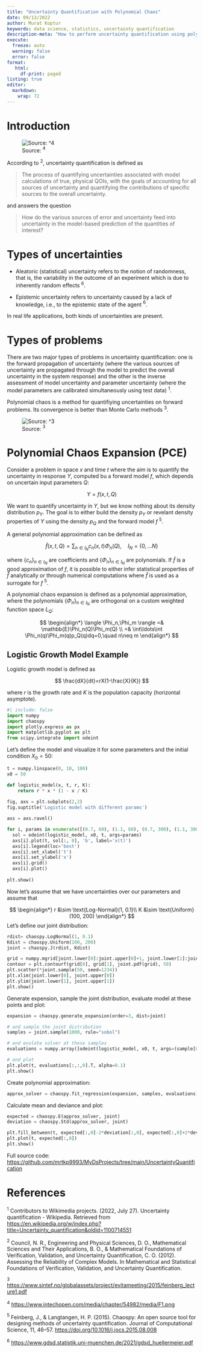 ```yaml
---
title: "Uncertainty Quantification with Polynomial Chaos"
date: 09/13/2022
author: Murat Koptur
keywords: data science, statistics, uncertainty quantification
description-meta: "How to perform uncertainty quantification using polynomial chaos expansion."
execute:
  freeze: auto
  warning: false
  error: false
format: 
   html:
     df-print: paged
listing: true
editor: 
  markdown: 
    wrap: 72
---
```


# Introduction

![Source:
$^4$](images/paste-B931C479.webp)

According to $^2$, uncertainty
quantification is defined as

> The process of quantifying uncertainties associated with model
> calculations of true, physical QOIs, with the goals of accounting for
> all sources of uncertainty and quantifying the contributions of
> specific sources to the overall uncertainty.

and answers the question

> How do the various sources of error and uncertainty feed into
> uncertainty in the model-based prediction of the quantities of
> interest?

# Types of uncertainties

* Aleatoric (statistical) uncertainty refers to the notion of randomness, 
that is, the variability in the outcome of an experiment which is due to 
inherently random effects $^6$.

* Epistemic uncertainty refers to uncertainty caused by a lack of knowledge, 
i.e., to the epistemic state of the agent $^6$.
  
In real life applications, both kinds of uncertainties are present.  

# Types of problems

There are two major types of problems in uncertainty quantification: one
is the forward propagation of uncertainty (where the various sources of
uncertainty are propagated through the model to predict the overall
uncertainty in the system response) and the other is the inverse
assessment of model uncertainty and parameter uncertainty (where the
model parameters are calibrated simultaneously using test data) $^1$.

Polynomial chaos is a method for quantifiying uncertainties on forward
problems. Its convergence is better than Monte Carlo methods $^3$.

![Source: $^3$](images/paste-4B607140.webp)

# Polynomial Chaos Expansion (PCE)

Consider a problem in space $x$ and time $t$ where the aim is to quantify the
uncertainty in response $Y$, computed bu a forward model $f$, which depends on
uncertain input parameters $Q$:

$$
Y = f(x,t,Q)
$$

We want to quantify uncertainty in $Y$, but we know nothing about its density 
distribution $p_Y$. The goal is to either build the density $p_Y$ or revelant 
density properties of $Y$ using the density $p_Q$ and the forward model $f$ $^5$.

A general polynomial approximation can be defined as

$$
\hat{f}(x,t,Q)=\sum_{n\in I_N}c_n(x,t)\Phi_n(Q),\quad I_N=\{0,\ldots N\}
$$

where $\{c_n\}_{n\in I_N}$ are coefficients and $\{\Phi_n\}_{n\in I_N}$ are polynomials.
If $\hat{f}$ is a good approximation of $f$, it is possible to either infer statistical
properties of $\hat{f}$ analytically or through numerical computations where $\hat{f}$ 
is used as a surrogate for $f$ $^5$.

A polynomial chaos expansion is defined as a polynomial approximation, where the 
polynomials $\{\Phi_n\}_{n\in I_N}$ are orthogonal on a custom weighted function
space $L_Q$:

$$
\begin{align*}
\langle	\Phi_n,\Phi_m \rangle =& \mathbb{E}\Phi_n(Q)\Phi_m(Q) \\ 
=& \int\ldots\int \Phi_n(q)\Phi_m(q)p_Q(q)dq=0,\quad n\neq m
\end{align*}
$$

## Logistic Growth Model Example

Logistic growth model is defined as

$$
\frac{dX}{dt}=rX(1-\frac{X}{K})
$$

where $r$ is the growth rate and $K$ is the population capacity (horizontal 
asymptote).

```python
#| include: false
import numpy
import chaospy
import plotly.express as px
import matplotlib.pyplot as plt
from scipy.integrate import odeint
```

Let's define the model and visualize it for some parameters and the initial condition
$X_0=50$:

```python
t = numpy.linspace(0, 10, 100)
x0 = 50

def logistic_model(x, t, r, K):
    return r * x * (1 - x / K)
  
fig, axs = plt.subplots(2,2)
fig.suptitle('Logistic model with different params')

axs = axs.ravel()

for i, params in enumerate([(0.7, 60), (1.1, 60), (0.7, 300), (1.1, 300)]):
  sol = odeint(logistic_model, x0, t, args=params)
  axs[i].plot(t, sol[:, 0], 'b', label='x(t)')
  axs[i].legend(loc='best')
  axs[i].set_xlabel('t')
  axs[i].set_ylabel('x')
  axs[i].grid()
  axs[i].plot()
    
plt.show()
```

Now let's assume that we have uncertainties over our parameters and assume that

$$
\begin{align*}
r &\sim \text{Log-Normal}(1, 0.1)\\
K &\sim \text{Uniform}(100, 200)
\end{align*}
$$
Let's define our joint distribution:

```python
rdist= chaospy.LogNormal(1, 0.1)
Kdist = chaospy.Uniform(100, 200)
joint = chaospy.J(rdist, Kdist)

grid = numpy.mgrid[joint.lower[0]:joint.upper[0]+1, joint.lower[1]:joint.upper[1]+1]
contour = plt.contourf(grid[0], grid[1], joint.pdf(grid), 50)
plt.scatter(*joint.sample(50, seed=1234))
plt.xlim(joint.lower[0], joint.upper[0])
plt.ylim(joint.lower[1], joint.upper[1])
plt.show()
```

Generate expension, sample the joint distribution, evaluate model at these points and plot:

```python
expansion = chaospy.generate_expansion(order=3, dist=joint)

# and sample the joint distribution
samples = joint.sample(1000, rule="sobol")

# and evulate solver at these samples
evaluations = numpy.array([odeint(logistic_model, x0, t, args=(sample[0], sample[1])) for sample in samples.T])

# and plot
plt.plot(t, evaluations[:,:,0].T, alpha=0.1)
plt.show()
```

Create polynomial approximation:

```python
approx_solver = chaospy.fit_regression(expansion, samples, evaluations)
```

Calculate mean and deviance and plot:

```python
expected = chaospy.E(approx_solver, joint)
deviation = chaospy.Std(approx_solver, joint)

plt.fill_between(t, expected[:,0]-2*deviation[:,0], expected[:,0]+2*deviation[:,0], alpha=0.4)
plt.plot(t, expected[:,0])
plt.show()
```

Full source code: <https://github.com/mrtkp9993/MyDsProjects/tree/main/UncertaintyQuantification>

# References

$^1$ Contributors to Wikimedia projects. (2022, July 27). Uncertainty
quantification - Wikipedia. Retrieved from
<https://en.wikipedia.org/w/index.php?title=Uncertainty_quantification&oldid=1100714551>

$^2$ Council, N. R., Engineering and Physical Sciences, D. O.,
Mathematical Sciences and Their Applications, B. O., & Mathematical
Foundations of Verification, Validation, and Uncertainty Quantification,
C. O. (2012). Assessing the Reliability of Complex Models. In
Mathematical and Statistical Foundations of Verification, Validation,
and Uncertainty Quantification.

$^3$
<https://www.sintef.no/globalassets/project/evitameeting/2015/feinberg_lecture1.pdf>

$^4$ <https://www.intechopen.com/media/chapter/54982/media/F1.png>

$^5$ Feinberg, J., & Langtangen, H. P. (2015). Chaospy: An open source tool for designing methods of uncertainty quantification. Journal of Computational Science, 11, 46–57. <https://doi.org/10.1016/j.jocs.2015.08.008>

$^6$ <https://www.gdsd.statistik.uni-muenchen.de/2021/gdsd_huellermeier.pdf>
